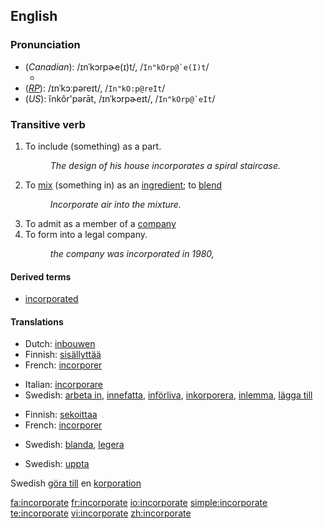 ==English==

===Pronunciation===
*(''Canadian''): /ɪnˈkɔrpɚe(ɪ)t/, /<tt>In"kOrp@`e(I)t</tt>/
**{{audio|en-ca-incorporate.ogg|Audio (CA)}}
*(''[[RP]]''): /ɪnˈkɔːpəreɪt/, /<tt>In"kO:p@reIt</tt>/
*(''US''): ĭnkôr'pərāt, /ɪnˈkɔrpɚeɪt/, /<tt>In"kOrp@`eIt</tt>/

===Transitive verb===
{{en-verb|incorporat|ing}}

# To include (something) as a part.
#:''The design of his house incorporates a spiral staircase.''
# To [[mix]] (something in) as an  [[ingredient]]; to [[blend]]
#:''Incorporate air into the mixture.''
# To admit as a member of a [[company]]
# To form into a legal company.
#:''the company was incorporated in 1980,''

====Derived terms====
*[[incorporated]]<!--adjective-->

====Translations====

{{trans-top|include as a part or ingredient}}
*Dutch: [[inbouwen]]
*Finnish: [[sisällyttää]]
*French: [[incorporer]]
{{trans-mid}}
*Italian: [[incorporare]]
*Swedish: [[arbeta in]], [[innefatta]], [[införliva]], [[inkorporera]], [[inlemma]], [[lägga till]]
{{trans-bottom}}

{{trans-top|mix, blend}}
*Finnish: [[sekoittaa]]
*French: [[incorporer]]
{{trans-mid}}
*Swedish: [[blanda]], [[legera]]
{{trans-bottom}}

{{trans-top|admit as a member of a company}}
{{trans-mid}}
*Swedish: [[uppta]]
{{trans-bottom}}

{{trans-top|form into a legal company}}
{{trans-mid}}
Swedish [[göra till]] en [[korporation]]
{{trans-bottom}}

[[fa:incorporate]]
[[fr:incorporate]]
[[io:incorporate]]
[[simple:incorporate]]
[[te:incorporate]]
[[vi:incorporate]]
[[zh:incorporate]]